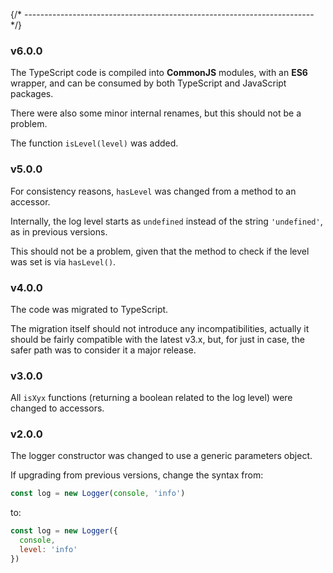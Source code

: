 
{/* ------------------------------------------------------------------------ */}

### v6.0.0

The TypeScript code is compiled into
**CommonJS** modules, with an **ES6** wrapper, and can be consumed by both
TypeScript and JavaScript packages.

There were also some minor internal renames, but this should not be
a problem.

The function `isLevel(level)` was added.

### v5.0.0

For consistency reasons, `hasLevel` was changed from a method to an
accessor.

Internally, the log level starts as `undefined` instead of the
string `'undefined'`, as in previous versions.

This should not be a problem, given that the method to check if
the level was set is via `hasLevel()`.

### v4.0.0

The code was migrated to TypeScript.

The migration itself should not introduce any incompatibilities,
actually it should be fairly compatible with the latest v3.x,
but, for just in case, the safer path was to consider it a major
release.

### v3.0.0

All `isXyx` functions (returning a boolean related to
the log level) were changed to accessors.

### v2.0.0

The logger constructor was changed to use a generic
parameters object.

If upgrading from previous versions, change the syntax from:

```javascript
const log = new Logger(console, 'info')
```

to:

```javascript
const log = new Logger({
  console,
  level: 'info'
})
```

